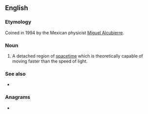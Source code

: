 ==English==

===Etymology===
Coined in 1994 by the Mexican physicist [[w:Miguel Alcubierre|Miguel Alcubierre]].

===Noun===
{{en-noun|head=[[warp]] [[bubble]]}}

# {{lb|en|astrophysics|science fiction}} A detached region of [[spacetime]] which is theoretically capable of moving faster than the speed of light.

===See also===
* {{pedialite|Alcubierre drive}}

===Anagrams===
* {{l|en|bubble wrap}}